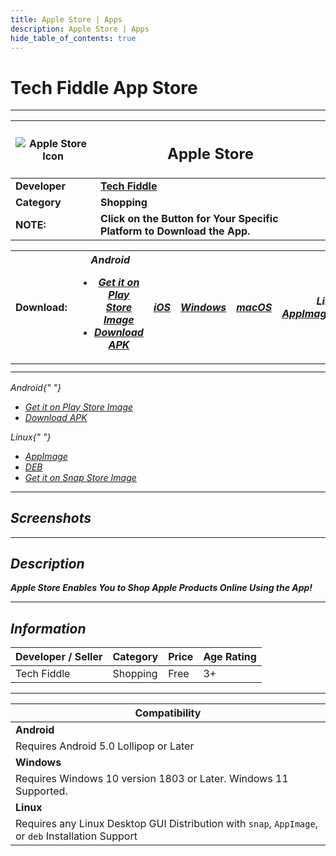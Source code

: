 ```yaml
---
title: Apple Store | Apps
description: Apple Store | Apps
hide_table_of_contents: true
---
```


# Tech Fiddle App Store

---

| ![Apple Store Icon](https://cdn.jsdelivr.net/gh/Comp-Labs/cdn/img/apps/applestore.webp) | <h2>Apple Store</h2>                                                    |
| --------------------------------------------------------------------------------------- | ----------------------------------------------------------------------- |
| **Developer**                                                                           | [**Tech Fiddle**](https://complabs.in/apps)                             |
| **Category**                                                                            | **Shopping**                                                            |
| **NOTE:**                                                                               | **Click on the Button for Your Specific Platform to Download the App.** |

| **Download:** | <div className="dropdown disabled dropdown--hoverable"><Link className="button disabled button--primary"><i className="fa-brands fa-android" /> Android <i className="fa-solid fa-caret-down" /></Link><ul className="dropdown__menu"><li><a className="dropdown__link" href="#">Get it on Play Store Image</a></li><li><a className="dropdown__link" href="#"><i className="fa-solid fa-download" /> Download APK</a></li></ul></div> | <a href="#" target="_blank" rel="noopener noreferrer" className="button button--primary "><i className="fa-brands fa-app-store-ios" /> iOS</a> | <a href="#" target="_blank" rel="noopener noreferrer" className="button button--primary"><i className="fa-brands fa-windows" /> Windows</a> | <a href="#" target="_blank" rel="noopener noreferrer" className="button button--primary"><i className="fa-brands fa-apple" /> macOS</a> | <div className="appsDropdown"><Link className="button button--primary"><i className="fa-brands fa-linux" /> Linux <i className="fa-solid fa-caret-down" /></Link><div className="appsDropdown-content"><a href="#">AppImage</a><a href="#">DEB</a><a href="#">Snap</a></div></div> |
| :-----------: | :------------------------------------------------------------------------------------------------------------------------------------------------------------------------------------------------------------------------------------------------------------------------------------------------------------------------------------------------------------------------------------------------------------------------------------: | :--------------------------------------------------------------------------------------------------------------------------------------------: | :-----------------------------------------------------------------------------------------------------------------------------------------: | :-------------------------------------------------------------------------------------------------------------------------------------: | :--------------------------------------------------------------------------------------------------------------------------------------------------------------------------------------------------------------------------------------------------------------------------------: |
|               |                                                                                                                                                                                                                                                                                                                                                                                                                                        |                                                                                                                                                |                                                                                                                                             |                                                                                                                                         |                                                                                                                                                                                                                                                                                    |
|               |                                                                                                                                                                                                                                                                                                                                                                                                                                        |                                                                                                                                                |                                                                                                                                             |                                                                                                                                         |                                                                                                                                                                                                                                                                                    |

<div className="row">
<div className="dropdown dropdown--hoverable">
  <Link className="button button--primary">
    <i className="fa-brands fa-android" /> Android{" "}
    <i className="fa-solid fa-caret-down" />
  </Link>
  <ul className="dropdown__menu">
    <li>
      <a className="dropdown__link" href="#">
        Get it on Play Store Image
      </a>
    </li>
    <li>
      <a className="dropdown__link" href="#">
        <i className="fa-solid fa-download" /> Download APK
      </a>
    </li>
  </ul>
</div>
<div className="dropdown dropdown--hoverable">
  <Link className="button button--primary">
    <i className="fa-brands fa-linux" /> Linux{" "}
    <i className="fa-solid fa-caret-down" />
  </Link>
  <ul className="dropdown__menu">
    <li>
      <a className="dropdown__link" href="#">
        AppImage
      </a>
    </li>
    <li>
      <a className="dropdown__link" href="#">
        DEB
      </a>
    </li>
    <li>
      <a className="dropdown__link" href="#">
        Get it on Snap Store Image
      </a>
    </li>
  </ul>
</div>
</div>

---

## Screenshots

<Tabs className="unique-tabs" groupId="screenshot-os" queryString>
  <TabItem value="android" label="Android">
    <ShowcaseCarousel
      aspectRatio={6000 / 4000}
      sites={[
        {
          name: "Android Screenshot 1",
          image: "https://cdn.jsdelivr.net/gh/Comp-Labs/cdn/img/default.jpg",
          url: "",
        },
        {
          name: "Android Screenshot 2",
          image: "https://cdn.jsdelivr.net/gh/Comp-Labs/cdn/img/default.jpg",
          url: "",
        },
        {
          name: "Android Screenshot 3",
          image: "https://cdn.jsdelivr.net/gh/Comp-Labs/cdn/img/default.jpg",
          url: "",
        },
      ]}
    />
  </TabItem>
  <TabItem value="windows" label="Windows">
    <ShowcaseCarousel
      aspectRatio={6000 / 4000}
      sites={[
        {
          name: "Windows Screenshot 1",
          image: "https://cdn.jsdelivr.net/gh/Comp-Labs/cdn/img/default.jpg",
          url: "",
        },
        {
          name: "Windows Screenshot 2",
          image: "https://cdn.jsdelivr.net/gh/Comp-Labs/cdn/img/default.jpg",
          url: "",
        },
        {
          name: "Windows Screenshot 3",
          image: "https://cdn.jsdelivr.net/gh/Comp-Labs/cdn/img/default.jpg",
          url: "",
        },
      ]}
    />
  </TabItem>
  <TabItem value="linux" label="Linux">
    <ShowcaseCarousel
      aspectRatio={6000 / 4000}
      sites={[
        {
          name: "Linux Screenshot 1",
          image: "https://cdn.jsdelivr.net/gh/Comp-Labs/cdn/img/default.jpg",
          url: "",
        },
        {
          name: "Linux Screenshot 2",
          image: "https://cdn.jsdelivr.net/gh/Comp-Labs/cdn/img/default.jpg",
          url: "",
        },
        {
          name: "Linux Screenshot 3",
          image: "https://cdn.jsdelivr.net/gh/Comp-Labs/cdn/img/default.jpg",
          url: "",
        },
      ]}
    />
  </TabItem>
</Tabs>

---

## Description

**Apple Store Enables You to Shop Apple Products Online Using the App!**

---

## Information

| Developer / Seller | Category | Price | Age Rating |
| ------------------ | -------- | ----- | ---------- |
| Tech Fiddle        | Shopping | Free  | 3+         |

---

| **Compatibility**                                                                                  |
| -------------------------------------------------------------------------------------------------- |
| **Android**                                                                                        |
| Requires Android 5.0 Lollipop or Later                                                             |
| **Windows**                                                                                        |
| Requires Windows 10 version 1803 or Later. Windows 11 Supported.                                   |
| **Linux**                                                                                          |
| Requires any Linux Desktop GUI Distribution with `snap`, `AppImage`, or `deb` Installation Support |
